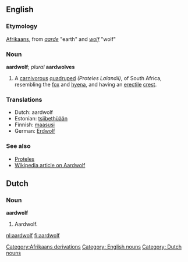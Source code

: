 {{Wikisource1911Enc|Aard-wolf}}
==English==

===Etymology===
[[Afrikaans]], from ''[[aarde]]'' "earth" and ''[[wolf]]'' "wolf"

===Noun===
'''aardwolf'''; ''plural'' '''aardwolves'''
# {{zoology}} A [[carnivorous]] [[quadruped]] ''(Proteles Lalandii)'', of South Africa, resembling the [[fox]] and [[hyena]], and having an [[erectile]] [[crest]].

===Translations===
* Dutch: aardwolf
* Estonian: [[tsiibethüään]]
* Finnish: [[maasusi]]
* German: [[Erdwolf]]

===See also===
*[[Proteles]]
*[[w:Aardwolf|Wikipedia article on Aardwolf]]

[[Category:Afrikaans derivations]]
[[Category: English nouns]]

==Dutch==
===Noun===
'''aardwolf'''
#Aardwolf.

[[Category: Dutch nouns]]

[[nl:aardwolf]]
[[fi:aardwolf]]